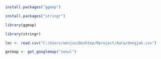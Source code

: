 ```r
install.packages("ggmap")
```

```r
install.packages("stringr")
```

```r
library(ggmap)
```

```r
library(stringr)
```

```r
loc <- read.csv("C:/Users/wonjun/Desktop/Rproject/data/dongjak.csv")
```

```r
getmap <- get_googlemap("seoul")
```

